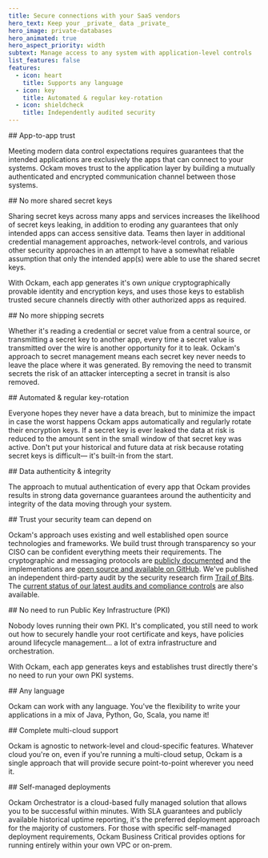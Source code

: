 ```yaml
---
title: Secure connections with your SaaS vendors
hero_text: Keep your _private_ data _private_
hero_image: private-databases
hero_animated: true
hero_aspect_priority: width
subtext: Manage access to any system with application-level controls
list_features: false
features:
  - icon: heart
    title: Supports any language
  - icon: key
    title: Automated & regular key-rotation
  - icon: shieldcheck
    title: Independently audited security
---
```


<SideBySidePanel textOrientation="left" image="app-level">
## App-to-app trust

Meeting modern data control expectations requires guarantees that the intended applications are exclusively the apps that can connect to your systems. Ockam moves trust to the application layer by building a mutually authenticated and encrypted communication channel between those systems.
</SideBySidePanel>

<SideBySidePanel textOrientation="right" image="kafka-key-layers" animate>
## No more shared secret keys

Sharing secret keys across many apps and services increases the likelihood of secret keys leaking, in addition to eroding any guarantees that only intended apps can access sensitive data. Teams then layer in additional credential management approaches, network-level controls, and various other security approaches in an attempt to have a somewhat reliable assumption that only the intended app(s) were able to use the shared secret keys.

With Ockam, each app generates it's own _unique_ cryptographically provable identity and encryption keys, and uses those keys to establish trusted secure channels directly with other authorized apps as required.
</SideBySidePanel>

<SideBySidePanel textOrientation="left" image="shared-key-shipping-exposure-risk">
## No more shipping secrets

Whether it's reading a credential or secret value from a central source, or  transmitting a secret key to another app, every time a secret value is transmitted over the wire is another opportunity for it to leak. Ockam's approach to secret management means each secret key never needs to leave the place where it was generated. By removing the need to transmit secrets the risk of an attacker intercepting a secret in transit is also removed.
</SideBySidePanel>

<SideBySidePanel textOrientation="right" image="automated-key-rotation">
## Automated & regular key-rotation

Everyone hopes they never have a data breach, but to minimize the impact in case the worst happens Ockam apps automatically and regularly rotate their encryption keys. If a secret key is ever leaked the data at risk is reduced to the amount sent in the small window of that secret key was active. Don't put your historical and future data at risk because rotating secret keys is difficult&mdash; it's built-in from the start.
</SideBySidePanel>

<SideBySidePanel textOrientation="left" image="guaranteed-authenticity">
## Data authenticity & integrity

The approach to mutual authentication of every app that Ockam provides results in strong data governance guarantees around the authenticity and integrity of the data moving through your system. 
</SideBySidePanel>

<SideBySidePanel textOrientation="right" image="five-stars">
## Trust your security team can depend on

Ockam's approach uses existing and well established open source
technologies and frameworks. We build trust through transparency so your CISO can be confident everything meets their requirements. The cryptographic and messaging protocols are 
[publicly documented](https://docs.ockam.io/reference/protocols) and
the implementations are 
[open source and available on GitHub](https://github.com/build-trust/ockam). We've published an independent third-party audit by
the security research firm [Trail of Bits](https://www.trailofbits.com). The [current status of our latest audits and compliance controls](https://audits.ockam.io) are also available. 
</SideBySidePanel>

<SideBySidePanel textOrientation="left" image="no-pki">
## No need to run Public Key Infrastructure (PKI)

Nobody loves running their own PKI. It's complicated, you still need to work out how to securely handle your root certificate and keys, have policies around  lifecycle management&hellip; a lot of extra infrastructure and orchestration.

With Ockam, each app generates keys and establishes trust directly there's no  need to run your own PKI systems.
</SideBySidePanel>

<SideBySidePanel textOrientation="right" image="any-language">
## Any language

Ockam can work with any language. You've the flexibility to write your applications in a mix of Java, Python, Go, Scala, you name it!
</SideBySidePanel>

<SideBySidePanel textOrientation="left" image="multicloud">
## Complete multi-cloud support

Ockam is agnostic to network-level and cloud-specific features. Whatever
cloud you're on, even if you're running a multi-cloud setup, Ockam is a single approach that will provide secure point-to-point wherever you need it.
</SideBySidePanel>

<SideBySidePanel textOrientation="right" image="cloud-on-prem">
## Self-managed deployments

Ockam Orchestrator is a cloud-based fully managed solution that allows you to be successful within minutes. With SLA guarantees and publicly available historical uptime reporting, it's the preferred deployment approach for the majority of customers. For those with specific self-managed deployment requirements, Ockam Business Critical provides options for running entirely within your own VPC or on-prem.
</SideBySidePanel>